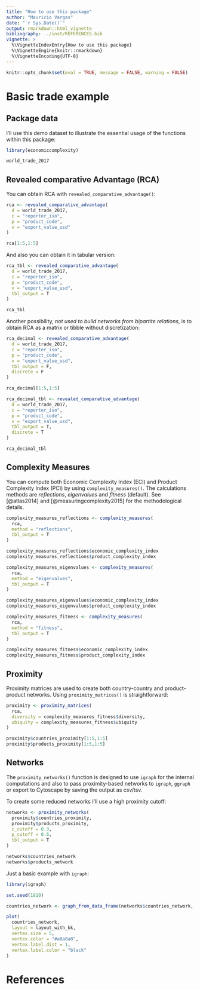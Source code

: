 ```yaml
---
title: "How to use this package"
author: "Mauricio Vargas"
date: "`r Sys.Date()`"
output: rmarkdown::html_vignette
bibliography: ../inst/REFERENCES.bib
vignette: >
  %\VignetteIndexEntry{How to use this package}
  %\VignetteEngine{knitr::rmarkdown}
  %\VignetteEncoding{UTF-8}
---
```


```r
knitr::opts_chunk$set(eval = TRUE, message = FALSE, warning = FALSE)
```

# Basic trade example

## Package data

I'll use this demo dataset to illustrate the essential usage of the functions within this package:

```r
library(economiccomplexity)

world_trade_2017
```

## Revealed comparative Advantage (RCA)

You can obtain RCA with `revealed_comparative_advantage()`:
```r
rca <- revealed_comparative_advantage(
  d = world_trade_2017, 
  c = "reporter_iso",
  p = "product_code", 
  v = "export_value_usd"
)

rca[1:5,1:5]
```

And also you can obtain it in tabular version:
```r
rca_tbl <- revealed_comparative_advantage(
  d = world_trade_2017, 
  c = "reporter_iso",
  p = "product_code",
  v = "export_value_usd",
  tbl_output = T
)

rca_tbl
```

Another possibility, *not used to build networks from bipartite relations*, is to obtain RCA as a matrix or tibble without discretization:

```r
rca_decimal <- revealed_comparative_advantage(
  d = world_trade_2017,
  c = "reporter_iso",
  p = "product_code",
  v = "export_value_usd",
  tbl_output = F,
  discrete = F
)

rca_decimal[1:5,1:5]
```

```r
rca_decimal_tbl <- revealed_comparative_advantage(
  d = world_trade_2017,
  c = "reporter_iso",
  p = "product_code",
  v = "export_value_usd",
  tbl_output = T,
  discrete = T
)

rca_decimal_tbl
```

## Complexity Measures

You can compute both Economic Complexity Index (ECI) and Product Complexity Index (PCI) by using `complexity_measures()`. The calculations methods are *reflections*, *eigenvalues* and *fitness* (default). See [@atlas2014] and [@measuringcomplexity2015] for the methodological details.

```r
complexity_measures_reflections <- complexity_measures(
  rca, 
  method = "reflections", 
  tbl_output = T
)

complexity_measures_reflections$economic_complexity_index
complexity_measures_reflections$product_complexity_index
```

```r
complexity_measures_eigenvalues <- complexity_measures(
  rca,
  method = "eigenvalues",
  tbl_output = T
)

complexity_measures_eigenvalues$economic_complexity_index
complexity_measures_eigenvalues$product_complexity_index
```

```r
complexity_measures_fitness <- complexity_measures(
  rca,
  method = "fitness", 
  tbl_output = T
)

complexity_measures_fitness$economic_complexity_index
complexity_measures_fitness$product_complexity_index
```

## Proximity

Proximity matrices are used to create both country-country and product-product networks. Using `proximity_matrices()` is straightforward:
```r
proximity <- proximity_matrices(
  rca,
  diversity = complexity_measures_fitness$diversity,
  ubiquity = complexity_measures_fitness$ubiquity
)

proximity$countries_proximity[1:5,1:5]
proximity$products_proximity[1:5,1:5]
```

## Networks

The `proximity_networks()` function is designed to use `igraph` for the internal computations and also to pass proximity-based networks to `igraph`, `ggraph` or export to Cytoscape by saving the output as csv/tsv.

To create some reduced networks I'll use a high proximity cutoff:

```r
networks <- proximity_networks(
  proximity$countries_proximity,
  proximity$products_proximity,
  c_cutoff = 0.3,
  p_cutoff = 0.6,
  tbl_output = T
)

networks$countries_network
networks$products_network
```

Just a basic example with `igraph`:
```r
library(igraph)

set.seed(1810)

countries_network <- graph_from_data_frame(networks$countries_network, directed = F)

plot(
  countries_network, 
  layout = layout_with_kk,
  vertex.size = 5,
  vertex.color = "#a8a8a8",
  vertex.label.dist = 1,
  vertex.label.color = "black"
)
```

# References
